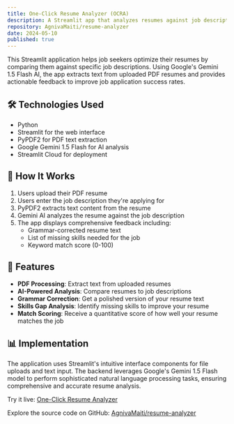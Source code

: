 ```yaml
---
title: One-Click Resume Analyzer (OCRA)
description: A Streamlit app that analyzes resumes against job descriptions using Gemini 1.5 Flash to provide grammar checks, identify missing skills, and calculate match scores.
repository: AgnivaMaiti/resume-analyzer
date: 2024-05-10
published: true
---
```


This Streamlit application helps job seekers optimize their resumes by comparing them against specific job descriptions. Using Google's Gemini 1.5 Flash AI, the app extracts text from uploaded PDF resumes and provides actionable feedback to improve job application success rates.

## 🛠️ Technologies Used

- Python
- Streamlit for the web interface
- PyPDF2 for PDF text extraction
- Google Gemini 1.5 Flash for AI analysis
- Streamlit Cloud for deployment

## 🧠 How It Works

1. Users upload their PDF resume
2. Users enter the job description they're applying for
3. PyPDF2 extracts text content from the resume
4. Gemini AI analyzes the resume against the job description
5. The app displays comprehensive feedback including:
   - Grammar-corrected resume text
   - List of missing skills needed for the job
   - Keyword match score (0-100)

## 🚀 Features

- **PDF Processing**: Extract text from uploaded resumes
- **AI-Powered Analysis**: Compare resumes to job descriptions
- **Grammar Correction**: Get a polished version of your resume text
- **Skills Gap Analysis**: Identify missing skills to improve your resume
- **Match Scoring**: Receive a quantitative score of how well your resume matches the job

## 📊 Implementation

The application uses Streamlit's intuitive interface components for file uploads and text input. The backend leverages Google's Gemini 1.5 Flash model to perform sophisticated natural language processing tasks, ensuring comprehensive and accurate resume analysis.

Try it live: [One-Click Resume Analyzer](https://one-click-resume-analyzer.streamlit.app/)

Explore the source code on GitHub: [AgnivaMaiti/resume-analyzer](https://github.com/AgnivaMaiti/resume-analyzer)
